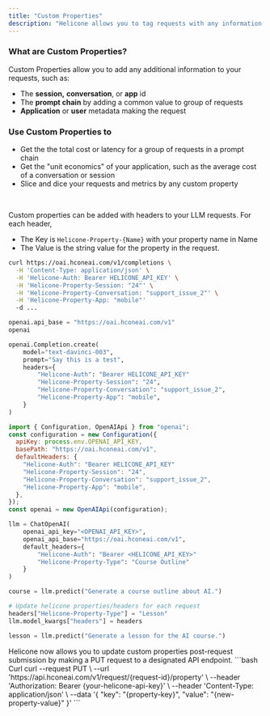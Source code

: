 ```yaml
---
title: "Custom Properties"
description: "Helicone allows you to tag requests with any information you choose to segment, analyze, and visualize by."
---
```


### What are Custom Properties?

Custom Properties allow you to add any additional information to your requests, such as:

- The **session,** **conversation**, or **app** id
- The **prompt chain** by adding a common value to group of requests
- **Application** or **user** metadata making the request

### Use Custom Properties to

- Get the the total cost or latency for a group of requests in a prompt chain
- Get the "unit economics" of your application, such as the average cost of a conversation or session
- Slice and dice your requests and metrics by any custom property

<br />

<Accordion title="Adding Custom Properties at Request Time">

Custom properties can be added with headers to your LLM requests. For each header,

- The Key is `Helicone-Property-{Name}` with your property name in Name
- The Value is the string value for the property in the request.

<CodeGroup>

```bash Curl
curl https://oai.hconeai.com/v1/completions \
  -H 'Content-Type: application/json' \
  -H 'Helicone-Auth: Bearer HELICONE_API_KEY' \
  -H 'Helicone-Property-Session: "24"' \
  -H 'Helicone-Property-Conversation: "support_issue_2"' \
  -H 'Helicone-Property-App: "mobile"'
  -d ...
```

```python Python
openai.api_base = "https://oai.hconeai.com/v1"
openai

openai.Completion.create(
    model="text-davinci-003",
    prompt="Say this is a test",
    headers={
        "Helicone-Auth": "Bearer HELICONE_API_KEY"
        "Helicone-Property-Session": "24",
        "Helicone-Property-Conversation": "support_issue_2",
        "Helicone-Property-App": "mobile",
    }
)
```

```js Node.js
import { Configuration, OpenAIApi } from "openai";
const configuration = new Configuration({
  apiKey: process.env.OPENAI_API_KEY,
  basePath: "https://oai.hconeai.com/v1",
  defaultHeaders: {
    "Helicone-Auth": "Bearer HELICONE_API_KEY"
    "Helicone-Property-Session": "24",
    "Helicone-Property-Conversation": "support_issue_2",
    "Helicone-Property-App": "mobile",
  },
});
const openai = new OpenAIApi(configuration);
```

```python Langchain (Python)
llm = ChatOpenAI(
    openai_api_key="<OPENAI_API_KEY>",
    openai_api_base="https://oai.hconeai.com/v1",
    default_headers={
        "Helicone-Auth": "Bearer <HELICONE_API_KEY>"
        "Helicone-Property-Type": "Course Outline"
    }
)

course = llm.predict("Generate a course outline about AI.")

# Update helicone properties/headers for each request
headers["Helicone-Property-Type"] = "Lesson"
llm.model_kwargs["headers"] = headers

lesson = llm.predict("Generate a lesson for the AI course.")
```

</CodeGroup>
</Accordion>

<Accordion title="Updating Custom Properties After Request">
Helicone now allows you to update custom properties post-request submission by making a PUT request to a designated API endpoint.
```bash Curl
curl --request PUT \
  --url 'https://api.hconeai.com/v1/request/{request-id}/property' \
  --header 'Authorization: Bearer {your-helicone-api-key}' \
  --header 'Content-Type: application/json' \
  --data '{
    "key": "{property-key}",
    "value": "{new-property-value}"
}'
```
</Accordion>
